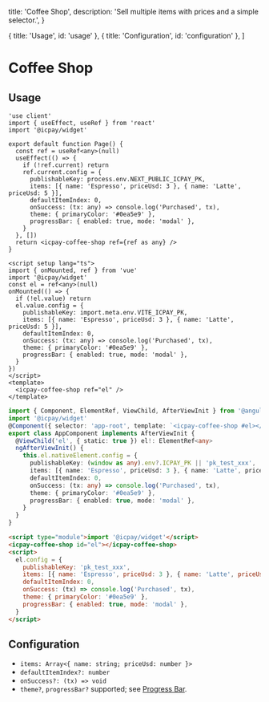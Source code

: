   title: 'Coffee Shop',
  description: 'Sell multiple items with prices and a simple selector.',
}

  { title: 'Usage', id: 'usage' },
  { title: 'Configuration', id: 'configuration' },
]

# Coffee Shop

## Usage

<CodeGroup title="Coffee Shop">

```tsx {{ title: 'Next.js' }}
'use client'
import { useEffect, useRef } from 'react'
import '@icpay/widget'

export default function Page() {
  const ref = useRef<any>(null)
  useEffect(() => {
    if (!ref.current) return
    ref.current.config = {
      publishableKey: process.env.NEXT_PUBLIC_ICPAY_PK,
      items: [{ name: 'Espresso', priceUsd: 3 }, { name: 'Latte', priceUsd: 5 }],
      defaultItemIndex: 0,
      onSuccess: (tx: any) => console.log('Purchased', tx),
      theme: { primaryColor: '#0ea5e9' },
      progressBar: { enabled: true, mode: 'modal' },
    }
  }, [])
  return <icpay-coffee-shop ref={ref as any} />
}
```

```vue {{ title: 'Vue.js' }}
<script setup lang="ts">
import { onMounted, ref } from 'vue'
import '@icpay/widget'
const el = ref<any>(null)
onMounted(() => {
  if (!el.value) return
  el.value.config = {
    publishableKey: import.meta.env.VITE_ICPAY_PK,
    items: [{ name: 'Espresso', priceUsd: 3 }, { name: 'Latte', priceUsd: 5 }],
    defaultItemIndex: 0,
    onSuccess: (tx: any) => console.log('Purchased', tx),
    theme: { primaryColor: '#0ea5e9' },
    progressBar: { enabled: true, mode: 'modal' },
  }
})
</script>
<template>
  <icpay-coffee-shop ref="el" />
</template>
```

```ts {{ title: 'Angular' }}
import { Component, ElementRef, ViewChild, AfterViewInit } from '@angular/core'
import '@icpay/widget'
@Component({ selector: 'app-root', template: `<icpay-coffee-shop #el></icpay-coffee-shop>` })
export class AppComponent implements AfterViewInit {
  @ViewChild('el', { static: true }) el!: ElementRef<any>
  ngAfterViewInit() {
    this.el.nativeElement.config = {
      publishableKey: (window as any).env?.ICPAY_PK || 'pk_test_xxx',
      items: [{ name: 'Espresso', priceUsd: 3 }, { name: 'Latte', priceUsd: 5 }],
      defaultItemIndex: 0,
      onSuccess: (tx: any) => console.log('Purchased', tx),
      theme: { primaryColor: '#0ea5e9' },
      progressBar: { enabled: true, mode: 'modal' },
    }
  }
}
```

```html {{ title: 'No framework' }}
<script type="module">import '@icpay/widget'</script>
<icpay-coffee-shop id="el"></icpay-coffee-shop>
<script>
  el.config = {
    publishableKey: 'pk_test_xxx',
    items: [{ name: 'Espresso', priceUsd: 3 }, { name: 'Latte', priceUsd: 5 }],
    defaultItemIndex: 0,
    onSuccess: (tx) => console.log('Purchased', tx),
    theme: { primaryColor: '#0ea5e9' },
    progressBar: { enabled: true, mode: 'modal' },
  }
</script>
```

</CodeGroup>

## Configuration

- `items: Array<{ name: string; priceUsd: number }>`
- `defaultItemIndex?: number`
- `onSuccess?: (tx) => void`
- `theme?`, `progressBar?` supported; see [Progress Bar](/widget/components/progress-bar).


